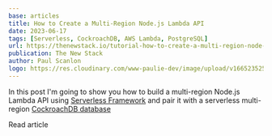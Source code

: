 ```yaml
---
base: articles
title: How to Create a Multi-Region Node.js Lambda API
date: 2023-06-17
tags: [Serverless, CockroachDB, AWS Lambda, PostgreSQL]
url: https://thenewstack.io/tutorial-how-to-create-a-multi-region-node-js-lambda-api/
publication: The New Stack
author: Paul Scanlon
logo: https://res.cloudinary.com/www-paulie-dev/image/upload/v1665235257/paulie.dev/Logos/tns-logo_miu6qk.png
---
```


In this post I'm going to show you how to build a multi-region Node.js Lambda API using
[Serverless Framework](https://www.serverless.com/) and pair it with a serverless multi-region
[CockroachDB database](https://www.cockroachlabs.com/product/)

<CtaExternal href='https://thenewstack.io/tutorial-how-to-create-a-multi-region-node-js-lambda-api/'>
  Read article
</CtaExternal>

